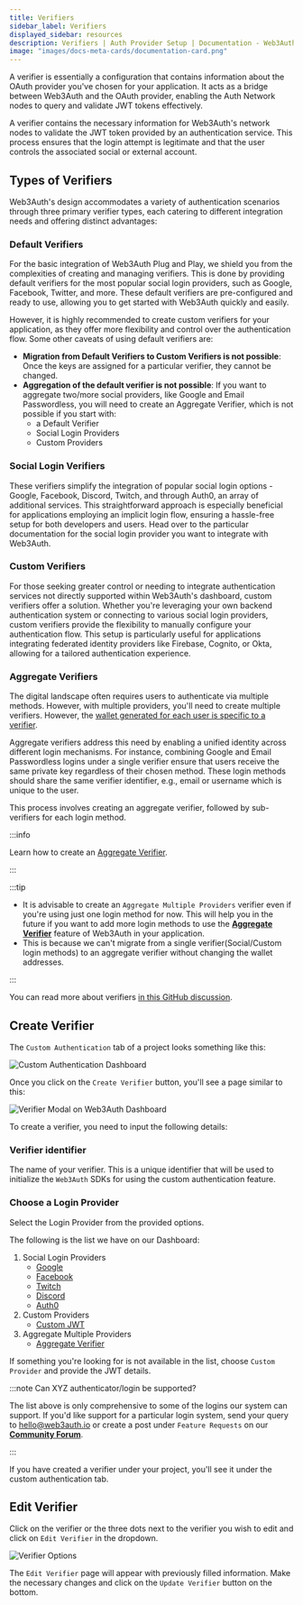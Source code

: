 ```yaml
---
title: Verifiers
sidebar_label: Verifiers
displayed_sidebar: resources
description: Verifiers | Auth Provider Setup | Documentation - Web3Auth"
image: "images/docs-meta-cards/documentation-card.png"
---
```


A verifier is essentially a configuration that contains information about the OAuth provider you've
chosen for your application. It acts as a bridge between Web3Auth and the OAuth provider, enabling
the Auth Network nodes to query and validate JWT tokens effectively.

A verifier contains the necessary information for Web3Auth's network nodes to validate the JWT token
provided by an authentication service. This process ensures that the login attempt is legitimate and
that the user controls the associated social or external account.

## Types of Verifiers

Web3Auth's design accommodates a variety of authentication scenarios through three primary verifier
types, each catering to different integration needs and offering distinct advantages:

### Default Verifiers

For the basic integration of Web3Auth Plug and Play, we shield you from the complexities of creating
and managing verifiers. This is done by providing default verifiers for the most popular social
login providers, such as Google, Facebook, Twitter, and more. These default verifiers are
pre-configured and ready to use, allowing you to get started with Web3Auth quickly and easily.

However, it is highly recommended to create custom verifiers for your application, as they offer
more flexibility and control over the authentication flow. Some other caveats of using default
verifiers are:

- **Migration from Default Verifiers to Custom Verifiers is not possible**: Once the keys are
  assigned for a particular verifier, they cannot be changed.
- **Aggregation of the default verifier is not possible**: If you want to aggregate two/more social
  providers, like Google and Email Passwordless, you will need to create an Aggregate Verifier,
  which is not possible if you start with:
  - a Default Verifier
  - Social Login Providers
  - Custom Providers

### Social Login Verifiers

These verifiers simplify the integration of popular social login options - Google, Facebook,
Discord, Twitch, and through Auth0, an array of additional services. This straightforward approach
is especially beneficial for applications employing an implicit login flow, ensuring a hassle-free
setup for both developers and users. Head over to the particular documentation for the social login
provider you want to integrate with Web3Auth.

### Custom Verifiers

For those seeking greater control or needing to integrate authentication services not directly
supported within Web3Auth's dashboard, custom verifiers offer a solution. Whether you're leveraging
your own backend authentication system or connecting to various social login providers, custom
verifiers provide the flexibility to manually configure your authentication flow. This setup is
particularly useful for applications integrating federated identity providers like Firebase,
Cognito, or Okta, allowing for a tailored authentication experience.

### Aggregate Verifiers

The digital landscape often requires users to authenticate via multiple methods. However, with
multiple providers, you'll need to create multiple verifiers. However, the
[wallet generated for each user is specific to a verifier](/troubleshooting/different-private-key#verifier).

Aggregate verifiers address this need by enabling a unified identity across different login
mechanisms. For instance, combining Google and Email Passwordless logins under a single verifier
ensure that users receive the same private key regardless of their chosen method. These login
methods should share the same verifier identifier, e.g., email or username which is unique to the
user.

This process involves creating an aggregate verifier, followed by sub-verifiers for each login
method.

:::info

Learn how to create an [Aggregate Verifier](/auth-provider-setup/aggregate-verifier).

:::

:::tip

- It is advisable to create an `Aggregate Multiple Providers` verifier even if you're using just one
  login method for now. This will help you in the future if you want to add more login methods to
  use the [**Aggregate Verifier**](/auth-provider-setup/aggregate-verifier) feature of Web3Auth in
  your application.
- This is because we can't migrate from a single verifier(Social/Custom login methods) to an
  aggregate verifier without changing the wallet addresses.

:::

You can read more about verifiers
[in this GitHub discussion](https://github.com/orgs/Web3Auth/discussions/427#discussioncomment-3442052).

## Create Verifier

The `Custom Authentication` tab of a project looks something like this:

![Custom Authentication Dashboard](/images/dashboard/custom-authentication.png)

Once you click on the `Create Verifier` button, you'll see a page similar to this:

![Verifier Modal on Web3Auth Dashboard](/images/dashboard/create-verifier.png)

To create a verifier, you need to input the following details:

### Verifier identifier

The name of your verifier. This is a unique identifier that will be used to initialize the
`Web3Auth` SDKs for using the custom authentication feature.

### Choose a Login Provider

Select the Login Provider from the provided options.

The following is the list we have on our Dashboard:

1. Social Login Providers
   - [Google](/auth-provider-setup/social-providers/google)
   - [Facebook](/auth-provider-setup/social-providers/facebook)
   - [Twitch](/auth-provider-setup/social-providers/twitch)
   - [Discord](/auth-provider-setup/social-providers/discord)
   - [Auth0](/auth-provider-setup/authentication-service-providers#auth0)
2. Custom Providers
   - [Custom JWT](/auth-provider-setup/byo-jwt-provider)
3. Aggregate Multiple Providers
   - [Aggregate Verifier](/auth-provider-setup/aggregate-verifier)

If something you're looking for is not available in the list, choose `Custom Provider` and provide
the JWT details.

:::note Can XYZ authenticator/login be supported?

The list above is only comprehensive to some of the logins our system can support. If you'd like
support for a particular login system, send your query to hello@web3auth.io or create a post under
`Feature Requests` on our [**Community Forum**](https://web3auth.io/community/c/feature-request/14).

:::

If you have created a verifier under your project, you'll see it under the custom authentication
tab.

## Edit Verifier

Click on the verifier or the three dots next to the verifier you wish to edit and click on
`Edit Verifier` in the dropdown.

![Verifier Options](/images/dashboard/edit-verifier.png)

The `Edit Verifier` page will appear with previously filled information. Make the necessary changes
and click on the `Update Verifier` button on the bottom.
